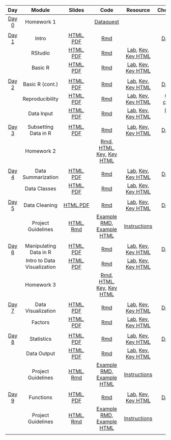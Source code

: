 | **Day**                                | **Module**                  | **Slides**                                                                                                                                                                                                                               | **Code**                                                                                                                                           | **Resource**                                                                                                                                                                                                                                                             | **Cheatsheets/Guides**                                                             |
| :------------------------------------: | :-------------------------: | :--------------------------------------------------------------------------------------------------------------------------------------------------------------------------------------------------------------------------------------: | :------------------------------------------------------------------------------------------------------------------------------------------------: | :----------------------------------------------------------------------------------------------------------------------------------------------------------------------------------------------------------------------------------------------------------------------: | :--------------------------------------------------------------------------------: |
| [Day 0](docs/module_details/day0.html) | Homework 1                  |                                                                                                                                                                                                                                          | [Dataquest](https://app.dataquest.io/login?target-url=%2Fm%2F499%2Fintroduction-to-programming-in-r)                                               |                                                                                                                                                                                                                                                                          |                                                                                    |
|                                        |                             |                                                                                                                                                                                                                                          |                                                                                                                                                    |                                                                                                                                                                                                                                                                          |                                                                                    |
| [Day 1](docs/module_details/day1.html) | Intro                       | [HTML](modules/Intro/Intro.html), [PDF](modules/Intro/Intro.pdf)                                                                                                                                                                         | [Rmd](modules/Intro/Intro.Rmd)                                                                                                                     |                                                                                                                                                                                                                                                                          | [Day 1 Cheatsheet](modules/cheatsheets/Day-1.pdf)                                  |
|                                        | RStudio                     | [HTML](modules/RStudio/RStudio.html), [PDF](modules/RStudio/RStudio.pdf)                                                                                                                                                                 | [Rmd](modules/RStudio/RStudio.Rmd)                                                                                                                 | [Lab](modules/RStudio/lab/RStudio_Lab.Rmd), [Key](modules/RStudio/lab/RStudio_Lab_Key.Rmd), [Key HTML](modules/RStudio/lab/RStudio_Lab_Key.html)                                                                                                                         |                                                                                    |
|                                        | Basic R                     | [HTML](modules/Basic_R/Basic_R.html), [PDF](modules/Basic_R/Basic_R.pdf)                                                                                                                                                                 | [Rmd](modules/Basic_R/Basic_R.Rmd)                                                                                                                 | [Lab](modules/Basic_R/lab/Basic_R_Lab.Rmd), [Key](modules/Basic_R/lab/Basic_R_Lab_Key.Rmd), [Key HTML](modules/Basic_R/lab/Basic_R_Lab_Key.html)                                                                                                                         |                                                                                    |
|                                        |                             |                                                                                                                                                                                                                                          |                                                                                                                                                    |                                                                                                                                                                                                                                                                          |                                                                                    |
| [Day 2](docs/module_details/day2.html) | Basic R (cont.)             | [HTML](modules/Basic_R/Basic_R.html), [PDF](modules/Basic_R/Basic_R.pdf)                                                                                                                                                                 | [Rmd](modules/Basic_R/Basic_R.Rmd)                                                                                                                 | [Lab](modules/Basic_R/lab/Basic_R_Lab.Rmd), [Key](modules/Basic_R/lab/Basic_R_Lab_Key.Rmd), [Key HTML](modules/Basic_R/lab/Basic_R_Lab_Key.html)                                                                                                                         | [Day 2 Cheatsheet](modules/cheatsheets/Day-2.pdf)                                  |
|                                        | Reproducibility             | [HTML](modules/Reproducibility/Reproducibility.html), [PDF](modules/Reproducibility/Reproducibility.pdf)                                                                                                                                  | [Rmd](modules/Reproducibility/Reproducibility.Rmd)                                                                                                 | [Lab](modules/Reproducibility/lab/Reproducibility_Lab.Rmd), [Key](modules/Reproducibility/lab/Reproducibility_Lab_Key.Rmd), [Key HTML](modules/Reproducibility/lab/Reproducibility_Lab_Key.html)                                                                                                                         | [Good scientific coding practices](resources/good-scientific-coding-practices.pdf) |
|                                        | Data Input                  | [HTML](modules/Data_Input/Data_Input.html), [PDF](modules/Data_Input/Data_Input.pdf)                                                                                                                                                     | [Rmd](modules/Data_Input/Data_Input.Rmd)                                                                                                           | [Lab](modules/Data_Input/lab/Data_Input_Lab.Rmd), [Key](modules/Data_Input/lab/Data_Input_Lab_Key.Rmd), [Key HTML](modules/Data_Input/lab/Data_Input_Lab_Key.html)                                                                                                       | [Debugging tips guide](resources/debugging_guide.pdf)                              |
|                                        |                             |                                                                                                                                                                                                                                          |                                                                                                                                                    |                                                                                                                                                                                                                                                                          |                                                                                    |
| [Day 3](docs/module_details/day3.html) | Subsetting Data in R        | [HTML](modules/Subsetting_Data_in_R/Subsetting_Data_in_R.html), [PDF](modules/Subsetting_Data_in_R/Subsetting_Data_in_R.pdf)                                                                                                             | [Rmd](modules/Subsetting_Data_in_R/Subsetting_Data_in_R.Rmd)                                                                                       | [Lab](modules/Subsetting_Data_in_R/lab/Subsetting_Data_in_R_Lab.Rmd), [Key](modules/Subsetting_Data_in_R/lab/Subsetting_Data_in_R_Lab_Key.Rmd), [Key HTML](modules/Subsetting_Data_in_R/lab/Subsetting_Data_in_R_Lab_Key.html)                                           | [Day 3 Cheatsheet](modules/cheatsheets/Day-3.pdf)                                  |
|                                        | Homework 2                  |                                                                                                                                                                                                                                          | [Rmd](modules/HW/homework2.Rmd), [HTML](modules/HW/homework2.html), [Key](modules/HW/homework2_Key.Rmd), [Key HTML](modules/HW/homework2_Key.html) |                                                                                                                                                                                                                                                                          |                                                                                    |
|                                        |                             |                                                                                                                                                                                                                                          |                                                                                                                                                    |                                                                                                                                                                                                                                                                          |                                                                                    |
| [Day 4](docs/module_details/day4.html) | Data Summarization          | [HTML](modules/Data_Summarization/Data_Summarization.html), [PDF](modules/Data_Summarization/Data_Summarization.pdf)                                                                                                                     | [Rmd](modules/Data_Summarization/Data_Summarization.Rmd)                                                                                           | [Lab](modules/Data_Summarization/lab/Data_Summarization_Lab.Rmd), [Key](modules/Data_Summarization/lab/Data_Summarization_Lab_Key.Rmd), [Key HTML](modules/Data_Summarization/lab/Data_Summarization_Lab_Key.html)                                                       | [Day 4 Cheatsheet](modules/cheatsheets/Day-4.pdf)                                  |
|                                        | Data Classes                | [HTML](modules/Data_Classes/Data_Classes.html), [PDF](modules/Data_Classes/Data_Classes.pdf)                                                                                                                                             | [Rmd](modules/Data_Classes/Data_Classes.Rmd)                                                                                                       | [Lab](modules/Data_Classes/lab/Data_Classes_Lab.Rmd), [Key](modules/Data_Classes/lab/Data_Classes_Lab_Key.Rmd), [Key HTML](modules/Data_Classes/lab/Data_Classes_Lab_Key.html)                                                                                           |                                                                                    |
|                                        |                             |                                                                                                                                                                                                                                          |                                                                                                                                                    |                                                                                                                                                                                                                                                                          |                                                                                    |
| [Day 5](docs/module_details/day5.html) | Data Cleaning               | [HTML](modules/Data_Cleaning/Data_Cleaning.html),[PDF](modules/Data_Cleaning/Data_Cleaning.pdf)                                                                                                                                          | [Rmd](modules/Data_Cleaning/Data_Cleaning.Rmd)                                                                                                     | [Lab](modules/Data_Cleaning/lab/Data_Cleaning_Lab.Rmd), [Key](modules/Data_Cleaning/lab/Data_Cleaning_Lab_Key.Rmd), [Key HTML](modules/Data_Cleaning/lab/Data_Cleaning_Lab_Key.html)                                                                                     | [Day 5 Cheatsheet](modules/cheatsheets/Day-5.pdf)                                  |
|                                        | Project Guidelines          | [HTML](modules/Project_Guidelines/Project_Guidelines.html), [Rmd](modules/Project_Guidelines/Project_Guidelines.Rmd)                                                                                                                     | [Example RMD](modules/Project_Example/Project_Example.Rmd), [Example HTML](modules/Project_Example/Project_Example.html)                           | [Instructions](modules/Project_Guidelines/Project_Guidelines.html)                                                                                                                                                                                                       |                                                                                    |
|                                        |                             |                                                                                                                                                                                                                                          |                                                                                                                                                    |                                                                                                                                                                                                                                                                          |                                                                                    |
| [Day 6](docs/module_details/day6.html) | Manipulating Data in R      | [HTML](modules/Manipulating_Data_in_R/Manipulating_Data_in_R.html), [PDF](modules/Manipulating_Data_in_R/Manipulating_Data_in_R.pdf)                                                                                                     | [Rmd](modules/Manipulating_Data_in_R/Manipulating_Data_in_R.Rmd)                                                                                   | [Lab](modules/Manipulating_Data_in_R/lab/Manipulating_Data_in_R_Lab.Rmd), [Key](modules/Manipulating_Data_in_R/lab/Manipulating_Data_in_R_Lab_Key.Rmd), [Key HTML](modules/Manipulating_Data_in_R/lab/Manipulating_Data_in_R_Lab_Key.html)                               | [Day 6 Cheatsheet](modules/cheatsheets/Day-6.pdf)                                  |
|                                        | Intro to Data Visualization | [HTML](modules/Esquisse_Data_Visualization/Esquisse_Data_Visualization.html), [PDF](modules/Esquisse_Data_Visualization/Esquisse_Data_Visualization.pdf)                                                                                 | [Rmd](modules/Esquisse_Data_Visualization/Esquisse_Data_Visualization.Rmd)                                                                         | [Lab](modules/Esquisse_Data_Visualization/lab/Esquisse_Data_Visualization_Lab.Rmd), [Key](modules/Esquisse_Data_Visualization/lab/Esquisse_Data_Visualization_Lab_Key.Rmd), [Key HTML](modules/Esquisse_Data_Visualization/lab/Esquisse_Data_Visualization_Lab_Key.html) |                                                                                    |
|                                        | Homework 3                  |                                                                                                                                                                                                                                          | [Rmd](modules/HW/homework3.Rmd), [HTML](modules/HW/homework3.html), [Key](modules/HW/homework3_Key.Rmd), [Key HTML](modules/HW/homework3_Key.html) |                                                                                                                                                                                                                                                                          |                                                                                    |
|                                        |                             |                                                                                                                                                                                                                                          |                                                                                                                                                    |                                                                                                                                                                                                                                                                          |                                                                                    |
| [Day 7](docs/module_details/day7.html) | Data Visualization          | [HTML](modules/Data_Visualization/Data_Visualization.html), [PDF](modules/Data_Visualization/Data_Visualization.pdf)                                                                                                                     | [Rmd](modules/Data_Visualization/Data_Visualization.Rmd)                                                                                           | [Lab](modules/Data_Visualization/lab/Data_Visualization_Lab.Rmd), [Key](modules/Data_Visualization/lab/Data_Visualization_Lab_Key.Rmd), [Key HTML](modules/Data_Visualization/lab/Data_Visualization_Lab_Key.html)                                                       | [Day 7 Cheatsheet](modules/cheatsheets/Day-7.pdf)                                  |
|                                        | Factors                     | [HTML](modules/Factors/Factors.html), [PDF](modules/Factors/Factors.pdf)                                                                                                                                                                 | [Rmd](modules/Factors/Factors.Rmd)                                                                                                                 | [Lab](modules/Factors/lab/Factors_Lab.Rmd), [Key](modules/Factors/lab/Factors_Lab_Key.Rmd), [Key HTML](modules/Factors/lab/Factors_Lab_Key.html)                                                                                                                         |                                                                                    |
|                                        |                             |                                                                                                                                                                                                                                          |                                                                                                                                                    |                                                                                                                                                                                                                                                                          |                                                                                    |
| [Day 8](docs/module_details/day8.html) | Statistics                  | [HTML](modules/Statistics/Statistics.html), [PDF](modules/Statistics/Statistics.pdf)                                                                                                                                                     | [Rmd](modules/Statistics/Statistics.Rmd)                                                                                                           | [Lab](modules/Statistics/lab/Statistics_Lab.Rmd), [Key](modules/Statistics/lab/Statistics_Lab_Key.Rmd), [Key HTML](modules/Statistics/lab/Statistics_Lab_Key.html)                                                                                                       | [Day 8 Cheatsheet](modules/cheatsheets/Day-8.pdf)                                  |
|                                        | Data Output                 | [HTML](modules/Data_Output/Data_Output.html), [PDF](modules/Data_Output/Data_Output.pdf)                                                                                                                                                 | [Rmd](modules/Data_Output/Data_Output.Rmd)                                                                                                         | [Lab](modules/Data_Output/lab/Data_Output_Lab.Rmd), [Key](modules/Data_Output/lab/Data_Output_Lab_Key.Rmd), [Key HTML](modules/Data_Output/lab/Data_Output_Lab_Key.html)                                                                                                 |                                                                                    |
|                                        | Project Guidelines          | [HTML](modules/Project_Guidelines/Project_Guidelines.html), [Rmd](modules/Project_Guidelines/Project_Guidelines.Rmd)                                                                                                                     | [Example RMD](modules/Project_Example/Project_Example.Rmd), [Example HTML](modules/Project_Example/Project_Example.html)                           | [Instructions](modules/Project_Guidelines/Project_Guidelines.html)                                                                                                                                                                                                       |                                                                                    |
|                                        |                             |                                                                                                                                                                                                                                          |                                                                                                                                                    |                                                                                                                                                                                                                                                                          |                                                                                    |
| [Day 9](docs/module_details/day9.html) | Functions                   | [HTML](modules/Functions/Functions.html), [PDF](modules/Functions/Functions.pdf)                                                                                                                                                         | [Rmd](modules/Functions/Functions.Rmd)                                                                                                                 | [Lab](modules/Functions/lab/Functions_Lab.Rmd), [Key](modules/Functions/lab/Functions_Lab_Key.Rmd), [Key HTML](modules/Functions/lab/Functions_Lab_Key.html)                                                                                                             | [Day 9 Cheatsheet](modules/cheatsheets/Day-9.pdf)                                  |
|                                        | Project Guidelines          | [HTML](modules/Project_Guidelines/Project_Guidelines.html), [Rmd](modules/Project_Guidelines/Project_Guidelines.Rmd)                                                                                                                     | [Example RMD](modules/Project_Example/Project_Example.Rmd), [Example HTML](modules/Project_Example/Project_Example.html)                           | [Instructions](modules/Project_Guidelines/Project_Guidelines.html)                                                                                                                                                                                                       |                                                                                    |
|                                        |                             |                                                                                                                                                                                                                                          |                                                                                                                                                    |                                                                                                                                                                                                                                                                          |                                                                                    |
